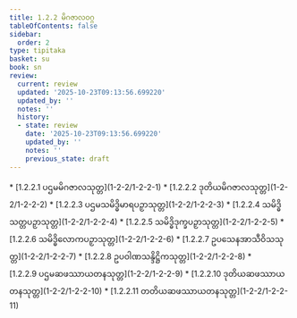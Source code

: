 ```yaml
---
title: 1.2.2 မိဂဇာလဝဂ္ဂ
tableOfContents: false
sidebar:
  order: 2
type: tipitaka
basket: su
book: sn
review:
  current: review
  updated: '2025-10-23T09:13:56.699220'
  updated_by: ''
  notes: ''
  history:
  - state: review
    date: '2025-10-23T09:13:56.699220'
    updated_by: ''
    notes: ''
    previous_state: draft
---
```



<ReviewStatus review={frontmatter.review} showDetails={true} />

<HypothesisAnnotation frontmatter={frontmatter} />

<DynamicBreadcrumb />



<TableOfContents book="sn" section="1.2.2">
* [1.2.2.1 ပဌမမိဂဇာလသုတ္တ](1-2-2/1-2-2-1)
* [1.2.2.2 ဒုတိယမိဂဇာလသုတ္တ](1-2-2/1-2-2-2)
* [1.2.2.3 ပဌမသမိဒ္ဓိမာရပဉှာသုတ္တ](1-2-2/1-2-2-3)
* [1.2.2.4 သမိဒ္ဓိသတ္တပဉှာသုတ္တ](1-2-2/1-2-2-4)
* [1.2.2.5 သမိဒ္ဓိဒုက္ခပဉှာသုတ္တ](1-2-2/1-2-2-5)
* [1.2.2.6 သမိဒ္ဓိလောကပဉှာသုတ္တ](1-2-2/1-2-2-6)
* [1.2.2.7 ဥပသေနအာသီဝိသသုတ္တ](1-2-2/1-2-2-7)
* [1.2.2.8 ဥပဝါဏသန္ဒိဋ္ဌိကသုတ္တ](1-2-2/1-2-2-8)
* [1.2.2.9 ပဌမဆဖဿာယတနသုတ္တ](1-2-2/1-2-2-9)
* [1.2.2.10 ဒုတိယဆဖဿာယတနသုတ္တ](1-2-2/1-2-2-10)
* [1.2.2.11 တတိယဆဖဿာယတနသုတ္တ](1-2-2/1-2-2-11)
</TableOfContents>